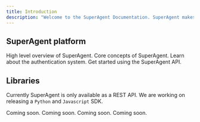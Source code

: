 ```yaml
---
title: Introduction
description: "Welcome to the SuperAgent Documentation. SuperAgent makes it easy to build, manage and deploy LLM Agents."
---
```


## SuperAgent platform

<CardGroup cols={2}>
  <Card title="Platform" icon="layer-group" href="/platform">
    High level overview of SuperAgent.
  </Card>
  <Card title="Concepts" icon="brain" href="/concepts">
    Core concepts of SuperAgent.
  </Card>
  <Card title="Authentication" icon="key" href="/api-reference/authentication">
    Learn about the authentication system.
  </Card>
  <Card title="API endpoints" icon="code" href="/api-reference/authentication">
    Get started using the SuperAgent API.
  </Card>
</CardGroup>

## Libraries

Currently SuperAgent is only available as a REST API. We are working on releasing a `Python` and `Javascript` SDK.

<CardGroup cols={2}>
  <Card title="Python" icon="python">
    Coming soon.
  </Card>
  <Card title="Javascript" icon="square-js">
    Coming soon.
  </Card>
  <Card title="NodeJS" icon="node-js">
    Coming soon.
  </Card>
  <Card title="CLI" icon="square-terminal">
    Coming soon.
  </Card>
</CardGroup>
